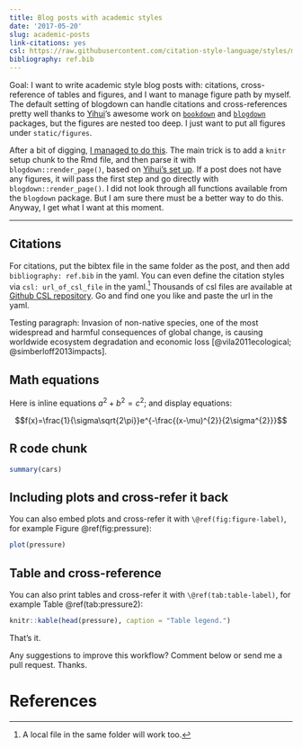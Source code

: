 ```yaml
---
title: Blog posts with academic styles 
date: '2017-05-20'
slug: academic-posts
link-citations: yes
csl: https://raw.githubusercontent.com/citation-style-language/styles/master/global-ecology-and-biogeography.csl
bibliography: ref.bib
---
```


Goal: I want to write academic style blog posts with: citations, cross-reference of tables and figures, and I want to manage figure path by myself. The default setting of blogdown can handle citations and cross-references pretty well thanks to [Yihui](https://yihui.name)'s awesome work on [`bookdown`](https://github.com/rstudio/bookdown) and [`blogdown`](https://github.com/rstudio/blogdown) packages, but the figures are nested too deep. I just want to put all figures under `static/figures`.

After a bit of digging, [I managed to do this](https://github.com/rbind/daijiang/blob/master/R/build_one.R). The main trick is to add a `knitr` setup chunk to the Rmd file, and then parse it with `blogdown::render_page()`, based on [Yihui's set up](https://github.com/rbind/yihui/tree/master/R). If a post does not have any figures, it will pass the first step and go directly with `blogdown::render_page()`. I did not look through all functions available from the `blogdown` package. But I am sure there must be a better way to do this. Anyway, I get what I want at this moment.

************

## Citations

For citations, put the bibtex file in the same folder as the post, and then add `bibliography: ref.bib` in the yaml. You can even define the citation styles via `csl: url_of_csl_file` in the yaml.^[A local file in the same folder will work too.] Thousands of csl files are available at [Github CSL repository](https://github.com/citation-style-language/styles). Go and find one you like and paste the url in the yaml. 

Testing paragraph: Invasion of non-native species, one of the most widespread and harmful consequences of global change, is causing worldwide ecosystem degradation and economic loss [@vila2011ecological; @simberloff2013impacts]. 

## Math equations

Here is inline equations $a^2 + b^2 = c^2$; and display equations:

$$f(x)=\frac{1}{\sigma\sqrt{2\pi}}e^{-\frac{(x-\mu)^{2}}{2\sigma^{2}}}$$

## R code chunk

```r
summary(cars)
```

## Including plots and cross-refer it back

You can also embed plots and cross-refer it with `\@ref(fig:figure-label)`, for example Figure \@ref(fig:pressure):

```r
plot(pressure)
```

## Table and cross-reference

You can also print tables and cross-refer it with `\@ref(tab:table-label)`, for example Table \@ref(tab:pressure2):

```r
knitr::kable(head(pressure), caption = "Table legend.")
```

That's it.

Any suggestions to improve this workflow? Comment below or send me a pull request. Thanks.

# References

